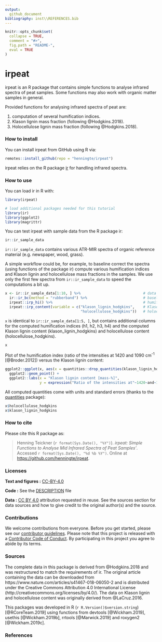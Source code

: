 ```yaml
---
output: 
  github_document
bibliography: inst\\REFERENCES.bib
---
```


<!-- README.md is generated from README.Rmd. Please edit that file -->

```r
knitr::opts_chunk$set(
  collapse = TRUE,
  comment = "#>",
  fig.path = "README-",
  eval = TRUE
)
```

# irpeat

irpeat is an R package that contains simple functions to analyse infrared spectra of peat samples. Some functions may also work with organic matter samples in general.

Provided functions for analysing infrared spectra of peat are:

1. computation of several humification indices.
2. Klason lignin mass fraction (following @Hodgkins.2018).
3. Holocellulose lignin mass fraction (following @Hodgkins.2018).

### How to install

You can install irpeat from GitHub using R via:
```r
remotes::install_github(repo = "henningte/irpeat")
```

irpeat relies on the R package [ir](https://github.com/henningte/ir) for handling infrared spectra.

### How to use

You can load ir in R with:
```r
library(irpeat)

# load additional packages needed for this tutorial
library(ir)
library(ggplot2)
library(magrittr)
```

You can test irpeat with sample data from the R package ir:
```r
ir::ir_sample_data
```

`ir::ir_sample_data` contains various ATR-MIR spectra of organic reference material (e.g. newspaper, wood, grass).

A simple workflow could be, for example, to baseline correct the spectra (using functions of the package ir) compute various humification indices and Klason lignin and holocellulose mass fractions in the samples. We use only the first few spectra from `ir::ir_sample_data` to speed the computations a bit up.
```r
x <- ir::ir_sample_data[1:10, ] %>%                             # data
  ir::ir_bc(method = "rubberband") %>%                          # baseline correction
  irpeat::irp_hi() %>%                                          # humification indices
  irpeat::irp_content(variable = c("klason_lignin_hodgkins",    # Klason lignin and
                                   "holocellulose_hodgkins"))   # holocellulose content
```

`x` is identical to `ir::ir_sample_data[1:5, ]`, but contains additional columns for the computed humification indices (h1, h2, h3, h4) and the computed Klason lignin content (klason_lignin_hodgkins) and holocellulose content (holocellulose_hodgkins).
```r
x
```

Plot of the humification index (ratio of the intensities at 1420 and 1090 cm<sup>-1</sup> [@Broder.2012]) versus the Klason lignin content:
```r
ggplot2::ggplot(x, aes(x = quantities::drop_quantities(klason_lignin_hodgkins) * 100, y = hi1)) + 
  ggplot2::geom_point() +
  ggplot2::labs(x = "Klason lignin content [mass-%]", 
                y = expression("Ratio of the intensities at"~1420~and~1090~cm^{-1}))

```


All computed quantities come with units and standard errors (thanks to the [quantities](https://github.com/r-quantities/quantities) package):
```r
x$holocellulose_hodgkins
x$klason_lignin_hodgkins
```

### How to cite

Please cite this R package as:

> Henning Teickner (`r format(Sys.Date(), "%Y")`). _irpeat: Simple Functions to Analyse Mid Infrared Spectra of Peat Samples'_. Accessed `r format(Sys.Date(), "%d %b %Y")`. Online at <https://github.com/henningte/irpeat>.


### Licenses

**Text and figures :**  [CC-BY-4.0](http://creativecommons.org/licenses/by/4.0/)

**Code :** See the [DESCRIPTION](DESCRIPTION) file

**Data :** [CC BY 4.0](https://creativecommons.org/licenses/by/4.0/) attribution requested in reuse. See the sources section for data sources and how to give credit to the original author(s) and the source.

### Contributions

We welcome contributions from everyone. Before you get started, please see our [contributor guidelines](CONTRIBUTING.md). Please note that this project is released with a [Contributor Code of Conduct](CONDUCT.md). By participating in this project you agree to abide by its terms.

### Sources

The complete data in this package is derived from @Hodgkins.2018 and was restructured to match the requirements of ir. The original article containing the data can be downloaded from https://www.nature.com/articles/s41467-018-06050-2 and is distributed under the Creative Commons Attribution 4.0 International License (http://creativecommons.org/licenses/by/4.0/). The data on Klason lignin and holocellulose content was originally derived from @LaCruz.2016.

This packages was developed in R (`r R.Version()$version.string`) [@RCoreTeam.2019] using functions from devtools [@Wickham.2019], usethis [@Wickham.2019b], rrtools [@Marwick.2019] and roxygen2 [@Wickham.2019c].

### References
